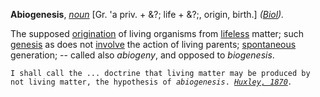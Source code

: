 '''Abiogenesis''', ''[[noun (part of speech)|noun]]'' [Gr. 'a priv. + &?; life + &?;, origin, birth.] ''([[Biol (subject)|Biol]]).''

The supposed [[origination]] of living organisms from [[lifeless]] matter; such [[genesis]] as does not [[involve]] the action of living parents; [[spontaneous]] generation; -- called also ''abiogeny'', and opposed to ''biogenesis''.

<code>I shall call the ... doctrine that living matter may be produced by not living matter, the hypothesis of ''abiogenesis''. ''[[Huxley, 1870 (source)|Huxley, 1870]].''</code>